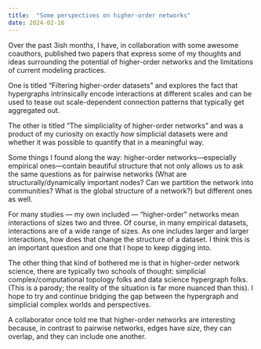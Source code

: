```yaml
---
title:  "Some perspectives on higher-order networks"
date: 2024-02-16
---
```


Over the past 3ish months, I have, in collaboration with some awesome coauthors, published two papers that express some of my thoughts and ideas surrounding the potential of higher-order networks and the limitations of current modeling practices.

One is titled “Filtering higher-order datasets” and explores the fact that hypergraphs intrinsically encode interactions at different scales and can be used to tease out scale-dependent connection patterns that typically get aggregated out.

The other is titled “The simpliciality of higher-order networks” and was a product of my curiosity on exactly *how* simplicial datasets were and whether it was possible to quantify that in a meaningful way.

Some things I found along the way: higher-order networks---especially empirical ones---contain beautiful structure that not only allows us to ask the same questions as for pairwise networks (What are structurally/dynamically important nodes? Can we partition the network into communities? What is the global structure of a network?) but different ones as well.

For many studies — my own included — “higher-order” networks mean interactions of sizes two and three. Of course, in many empirical datasets, interactions are of a wide range of sizes. As one includes larger and larger interactions, how does that change the structure of a dataset. I think this is an important question and one that I hope to keep digging into.

The other thing that kind of bothered me is that in higher-order network science, there are typically two schools of thought: simplicial complex/computational topology folks and data science hypergraph folks. (This is a parody; the reality of the situation is far more nuanced than this). I hope to try and continue bridging the gap between the hypergraph and simplicial complex worlds and perspectives.

A collaborator once told me that higher-order networks are interesting because, in contrast to pairwise networks, edges have *size*, they can overlap, and they can include one another.